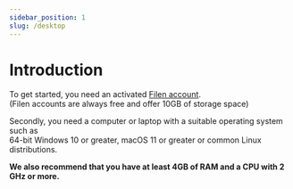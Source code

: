```yaml
---
sidebar_position: 1
slug: /desktop
---
```


# Introduction

To get started, you need an activated [Filen account](https://app.filen.io/#/register).  
(Filen accounts are always free and offer 10GB of storage space)

Secondly, you need a computer or laptop with a suitable operating system such as  
64-bit Windows 10 or greater, macOS 11 or greater or common Linux distributions.

**We also recommend that you have at least 4GB of RAM and a CPU with 2 GHz or more.**
